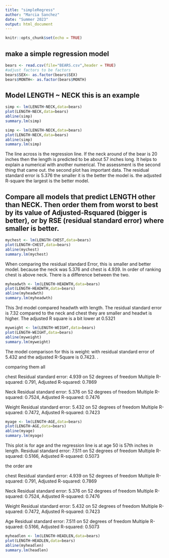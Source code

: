 ```yaml
---
title: "simpleRegress"
author: "Marcia Sanchez"
date: "Summer 2023"
output: html_document
---
```


```r
knitr::opts_chunk$set(echo = TRUE)
```

## make a simple regression model

```r
bears <- read.csv(file="BEARS.csv",header = TRUE)
#adjust factors to be factors
bears$SEX<- as.factor(bears$SEX)
bears$MONTH<- as.factor(bears$MONTH)
```

## Model LENGTH ~ NECK  this is an example  

```r
simp <- lm(LENGTH~NECK,data=bears)
plot(LENGTH~NECK,data=bears)
abline(simp)
summary.lm(simp)
```


```r
simp <- lm(LENGTH~NECK,data=bears)
plot(LENGTH~NECK,data=bears)
abline(simp)
summary.lm(simp)
```


The line across is the regression line. If the neck around of the bear is 20 inches then the length is predicted to be about 57 inches long. It helps to explain a numerical with another numerical. The assessment is the second thing that came out. the second plot has important data. The residual standard error is 5.376 the smaller it is the better the model is. the adjusted R-square the largest is the better model.

## Compare all models that predict LENGTH other than NECK. Then order them from worst to best by its value of Adjusted-Rsquared (bigger is better), or by RSE (residual standard error) where smaller is better. 


```r
mychest <- lm(LENGTH~CHEST,data=bears)
plot(LENGTH~CHEST,data=bears)
abline(mychest)
summary.lm(mychest)
```

When comparing the residual standard Error, this is smaller and better model. because the neck was 5.376 and chest is 4.939. In order of ranking  chest is above neck. There is a difference between the two. 



```r
myheadwth <- lm(LENGTH~HEADWTH,data=bears)
plot(LENGTH~HEADWTH,data=bears)
abline(myheadwth)
summary.lm(myheadwth)
```
This 3rd model compared headwth with length. The residual standard error is 7.32 compared to the neck and chest they are smaller and headwt is higher. The adjusted R square is a bit lower at 0.5321

```r
myweight <- lm(LENGTH~WEIGHT,data=bears)
plot(LENGTH~WEIGHT,data=bears)
abline(myweight)
summary.lm(myweight)
```

The model comparison for this is weight: with residual standard error of 5.432 and the adjusted R-Square is 0.7423. .

comparing them all 


chest
Residual standard error: 4.939 on 52 degrees of freedom
Multiple R-squared:  0.791,	Adjusted R-squared:  0.7869 

Neck
Residual standard error: 5.376 on 52 degrees of freedom
Multiple R-squared:  0.7524,	Adjusted R-squared:  0.7476

Weight
Residual standard error: 5.432 on 52 degrees of freedom
Multiple R-squared:  0.7472,	Adjusted R-squared:  0.7423 


```r
myage <- lm(LENGTH~AGE,data=bears)
plot(LENGTH~AGE,data=bears)
abline(myage)
summary.lm(myage)
```

This plot is for age and the regression line is at age 50 is 57th inches in  length.
Residual standard error: 7.511 on 52 degrees of freedom
Multiple R-squared:  0.5166,	Adjusted R-squared:  0.5073

the order are 

chest
Residual standard error: 4.939 on 52 degrees of freedom
Multiple R-squared:  0.791,	Adjusted R-squared:  0.7869 

Neck
Residual standard error: 5.376 on 52 degrees of freedom
Multiple R-squared:  0.7524,	Adjusted R-squared:  0.7476

Weight
Residual standard error: 5.432 on 52 degrees of freedom
Multiple R-squared:  0.7472,	Adjusted R-squared:  0.7423

Age 
Residual standard error: 7.511 on 52 degrees of freedom
Multiple R-squared:  0.5166,	Adjusted R-squared:  0.5073



```r
myheadlen <- lm(LENGTH~HEADLEN,data=bears)
plot(LENGTH~HEADLEN,data=bears)
abline(myheadlen)
summary.lm(headlen)
```





